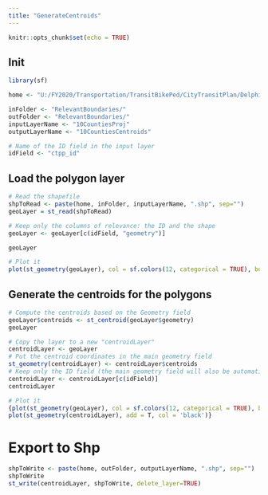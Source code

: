 ```yaml
---
title: "GenerateCentroids"
---
```


```r
knitr::opts_chunk$set(echo = TRUE)
```

## Init

```r

library(sf)

home <- "U:/FY2020/Transportation/TransitBikePed/CityTransitPlan/Delphine_CityTransitPlan/CtppAnalysis/Data2ndPass/"

inFolder <- "RelevantBoundaries/"
outFolder <- "RelevantBoundaries/"
inputLayerName <- "10CountiesProj"
outputLayerName <- "10CountiesCentroids"

# Name of the ID field in the input layer
idField <- "ctpp_id"


```

## Load the polygon layer

```r

# Read the shapefile
shpToRead <- paste(home, inFolder, inputLayerName, ".shp", sep="")
geoLayer = st_read(shpToRead)

# Keep only the columns of relevance: the ID and the shape
geoLayer <- geoLayer[c(idField, "geometry")]

geoLayer

# Plot it
plot(st_geometry(geoLayer), col = sf.colors(12, categorical = TRUE), border = 'grey', axes = TRUE)
```


## Generate the centroids for the polygons

```r

# Compute the centroids based on the Geometry field
geoLayer$centroids <- st_centroid(geoLayer$geometry)
geoLayer

# Copy the layer to a new "centroidLayer"
centroidLayer <- geoLayer
# Put the centroid coordinates in the main geometry field
st_geometry(centroidLayer) <- centroidLayer$centroids
# Keep only the ID field (the main geometry field will also be automatically kept)
centroidLayer <- centroidLayer[c(idField)]
centroidLayer

# Plot it
{plot(st_geometry(geoLayer), col = sf.colors(12, categorical = TRUE), border = 'grey', axes = TRUE)
plot(st_geometry(centroidLayer), add = T, col = 'black')}

```


# Export to Shp

```r

shpToWrite <- paste(home, outFolder, outputLayerName, ".shp", sep="")
shpToWrite
st_write(centroidLayer, shpToWrite, delete_layer=TRUE)

```




